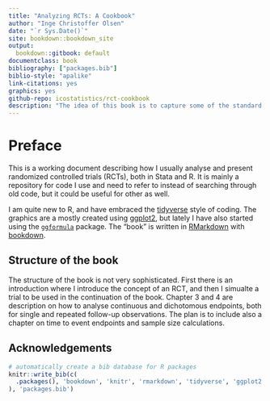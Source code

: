 ```yaml
--- 
title: "Analyzing RCTs: A Cookbook"
author: "Inge Christoffer Olsen"
date: "`r Sys.Date()`"
site: bookdown::bookdown_site
output: 
  bookdown::gitbook: default
documentclass: book
bibliography: ["packages.bib"]
biblio-style: "apalike"
link-citations: yes
graphics: yes
github-repo: icostatistics/rct-cookbook
description: "The idea of this book is to capture some of the standard statistical analysis methods for randomised controlled trials"
---
```


# Preface

This is a working document describing how I usually analyse and present randomized controlled trials (RCTs), both in Stata and R. It is mainly a repository for code I use and need to refer to instead of searching through old code, but it could be useful for other as well. 


I am quite new to R, and have embraced the [tidyverse](tidyverse.org) style of coding. The graphics are a mostly created using [ggplot2](ggplot2.tidyverse.org), but lately I have also started using the [`ggformula`](https://CRAN.R-project.org/package=ggformula) package.  The "book" is written in [RMarkdown](https://rmarkdown.rstudio.com) with [bookdown](bookdown.org). 

## Structure of the book

The structure of the book is not very sophisticated. First there is an introduction where I introduce the concept of an RCT, and then I simualte a trial to be used in the continuation of the book. Chapter 3 and 4 are description on how to analyse continuous and dichotomous endpoints, both for single and repeated follow-up observations. The plan is to include also a chapter on time to event endpoints and sample size calculations. 

## Acknowledgements


```r
# automatically create a bib database for R packages
knitr::write_bib(c(
  .packages(), 'bookdown', 'knitr', 'rmarkdown', 'tidyverse', 'ggplot2', 'ggformula', 'margins'
), 'packages.bib')
```

